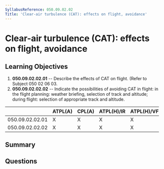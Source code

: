 ```yaml
---
SyllabusReference: 050.09.02.02
Title: 'Clear-air turbulence (CAT): effects on flight, avoidance'
---
```


# Clear-air turbulence (CAT): effects on flight, avoidance

## Learning Objectives

1. **050.09.02.02.01** -- Describe the effects of CAT on flight. (Refer to Subject
   050 02 06 03.
2. **050.09.02.02.02** -- Indicate the possibilities of avoiding CAT in flight: in
   the flight planning: weather briefing, selection of track and altitude;
   during flight: selection of appropriate track and altitude.

|                 | ATPL(A) | CPL(A) | ATPL(H)/IR | ATPL(H)/VFR | CPL(H) | IR  | CBIR(A) |
| --------------- | ------- | ------ | ---------- | ----------- | ------ | --- | ------- |
| 050.09.02.02.01 | X       | X      | X          | X           | X      |     |         |
| 050.09.02.02.02 | X       | X      | X          | X           | X      |     |         |

## Summary

## Questions
